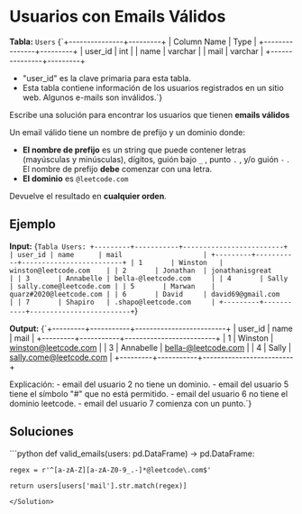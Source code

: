 # Usuarios con Emails Válidos

**Tabla:** `Users`
<TerminalOutput>
{`+---------------+---------+
| Column Name   | Type    |
+---------------+---------+
| user_id       | int     |
| name          | varchar |
| mail          | varchar |
+---------------+---------+

- "user_id" es la clave primaria para esta tabla.
- Esta tabla contiene información de los usuarios registrados en un 
    sitio web. Algunos e-mails son inválidos.`}
</TerminalOutput>

Escribe una solución para encontrar los usuarios que tienen **emails válidos**

Un email válido tiene un nombre de prefijo y un dominio donde:
- **El nombre de prefijo** es un string que puede contener letras (mayúsculas y minúsculas), dígitos, guión bajo `_` , punto `.` , y/o guión `-` . El nombre de prefijo **debe** comenzar con una letra.
- **El dominio** es `@leetcode.com`

Devuelve el resultado en **cualquier orden**.

## Ejemplo

**Input:** 
<TerminalOutput>
{`Tabla Users:
+---------+-----------+-------------------------+
| user_id | name      | mail                    |
+---------+-----------+-------------------------+
| 1       | Winston   | winston@leetcode.com    |
| 2       | Jonathan  | jonathanisgreat         |
| 3       | Annabelle | bella-@leetcode.com     |
| 4       | Sally     | sally.come@leetcode.com |
| 5       | Marwan    | quarz#2020@leetcode.com |
| 6       | David     | david69@gmail.com       |
| 7       | Shapiro   | .shapo@leetcode.com     |
+---------+-----------+-------------------------+`}
</TerminalOutput>

**Output:**
<TerminalOutput>
{`+---------+-----------+-------------------------+
| user_id | name      | mail                    |
+---------+-----------+-------------------------+
| 1       | Winston   | winston@leetcode.com    |
| 3       | Annabelle | bella-@leetcode.com     |
| 4       | Sally     | sally.come@leetcode.com |
+---------+-----------+-------------------------+

Explicación:
    - email del usuario 2 no tiene un dominio.
    - email del usuario 5 tiene el símbolo "#" que no está permitido.
    - email del usuario 6 no tiene el dominio leetcode.
    - email del usuario 7 comienza con un punto.`}
</TerminalOutput>



## Soluciones

<Solution title="Python" icon="Python">
```python
def valid_emails(users: pd.DataFrame) -> pd.DataFrame:
    
    regex = r'^[a-zA-Z][a-zA-Z0-9_.-]*@leetcode\.com$'    
    
    return users[users['mail'].str.match(regex)]
```
</Solution>